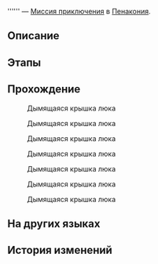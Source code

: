 {{Дополнить|Диалоги.}}
{{Миссия Инфобокс
|id              = 4040337
|Название        = 
|Изображение     = Миссия Освоения .png
|Тип             = Миссия приключения
|События         = 
|Глава           = 
|Условия         = Завершена [[Миссия Освоения]] ''[[Прогулка среди могил]]''
|Персонажи       = Первопроходец
|СтартЛокация    = Риф потока сновидений
|Мир             = Пенакония
|Локации         = Риф потока сновидений
|Предыдущая      = 
|Следующая       = 
|Награды         = 
}}
'''''' — [[Миссия приключения]] в [[Пенакония]].

==Описание==
{{Описание|<!--официальное описание из Перекрёстка судеб-->}}

==Этапы==


==Прохождение==
{{Дополнить}}


:{{Диалог|Изучение}} Дымящаяся крышка люка
<!--Unknown TalkSentence: 404033616-->
<!--Unknown TalkSentence: 404033617-->

:{{Диалог|Изучение}} Дымящаяся крышка люка
<!--Unknown TalkSentence: 404033621-->
<!--Unknown TalkSentence: 404033622-->

:{{Диалог|Изучение}} Дымящаяся крышка люка
<!--Unknown TalkSentence: 404033626-->
<!--Unknown TalkSentence: 404033627-->

:{{Диалог|Изучение}} Дымящаяся крышка люка
<!--Unknown TalkSentence: 404033631-->
<!--Unknown TalkSentence: 404033632-->

:{{Диалог|Изучение}} Дымящаяся крышка люка
<!--Unknown TalkSentence: 404033636-->
<!--Unknown TalkSentence: 404033637-->

:{{Диалог|Изучение}} Дымящаяся крышка люка
<!--Unknown TalkSentence: 404033641-->
<!--Unknown TalkSentence: 404033642-->

:{{Диалог|Изучение}} Дымящаяся крышка люка
<!--Unknown TalkSentence: 404033646-->
<!--Unknown TalkSentence: 404033647-->
<!--Unknown TalkSentence: 404033651-->
<!--Unknown TalkSentence: 404033652-->
<!--Unknown TalkSentence: 404033653-->
<!--Unknown TalkSentence: 404033654-->
{{Диалог Конец}}

==На других языках==
{{На других языках
|en   = 
|zhs  = 
|zht  = 
|ja   = 
|ko   = 
|es   = 
|fr   = 
|ru   = 
|th   = 
|vi   = 
|de   = 
|id   = 
|pt   = 
}}

==История изменений==
{{История изменений|2.7}}
